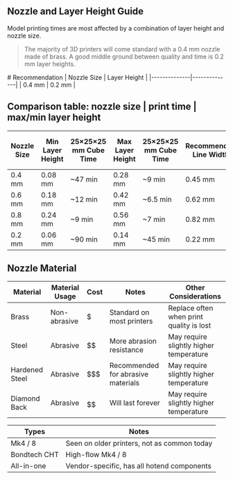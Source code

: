 
## Nozzle and Layer Height Guide
Model printing times are most affected by a combination of layer height and nozzle size.

> The majority of 3D printers will come standard with a 0.4 mm nozzle made of brass. A good middle ground between quality and time is 0.2 mm layer heights.

<Callout type="info">
# Recommendation  
| Nozzle Size  | Layer Height |
|--------------|--------------|
| 0.4 mm       | 0.2 mm       |
</Callout>

Comparison table: nozzle size | print time | max/min layer height
---

| Nozzle Size | Min Layer Height | 25×25×25 mm Cube Time  | Max Layer Height | 25×25×25 mm Cube Time  | Recommended Line Width | Max Line Width (+120%) |
|-------------|------------------|------------------------|------------------|------------------------|------------------------|------------------------|
| 0.4 mm      | 0.08 mm          | ~47 min                | 0.28 mm          | ~9 min                 | 0.45 mm                | 0.6 mm                 |
| 0.6 mm      | 0.18 mm          | ~12 min                | 0.42 mm          | ~6.5 min               | 0.62 mm                | 0.8 mm                 |
| 0.8 mm      | 0.24 mm          | ~9 min                 | 0.56 mm          | ~7 min                 | 0.82 mm                | 1.0 mm                 |
| 0.2 mm      | 0.06 mm          | ~90 min                | 0.14 mm          | ~45 min                | 0.22 mm                | 0.3 mm                 |

## Nozzle Material

| Material        | Material Usage | Cost   | Notes                                 | Other Considerations                     |
|-----------------|----------------|--------|---------------------------------------|------------------------------------------|
| Brass           | Non-abrasive   | $      | Standard on most printers             | Replace often when print quality is lost | 
| Steel           | Abrasive       | $$     | More abrasion resistance              | May require slightly higher temperature  |
| Hardened Steel  | Abrasive       | $$$    | Recommended for abrasive materials    | May require slightly higher temperature  |
| Diamond Back    | Abrasive       | $$$$$$ | Will last forever                     | May require slightly higher temperature  |

| Types         | Notes                                         |
|---------------|-----------------------------------------------|
| Mk4 / 8       | Seen on older printers, not as common today   |
| Bondtech CHT  | High-flow Mk4 / 8                             |
| All-in-one    | Vendor-specific, has all hotend components   |

